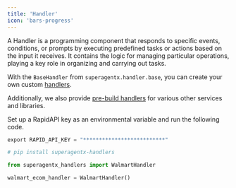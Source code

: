 ```yaml
---
title: 'Handler'
icon: 'bars-progress'
---
```


A Handler is a programming component that responds to specific events, conditions, or prompts by executing predefined
tasks or actions based on the input it receives. It contains the logic for managing particular operations, playing a
key role in organizing and carrying out tasks.

With the `BaseHandler` from `superagentx.handler.base`, you can create your own custom
<a href="/examples/create_handler" target='_blank'>handlers</a>.

Additionally, we also provide <a href="examples/handlers/aws/s3" target='_blank'>pre-build handlers</a> for various other
services and libraries.

Set up a RapidAPI key as an environmental variable and run the following code.
```python
export RAPID_API_KEY = "**************************"
```

```python
# pip install superagentx-handlers

from superagentx_handlers import WalmartHandler

walmart_ecom_handler = WalmartHandler()
```

